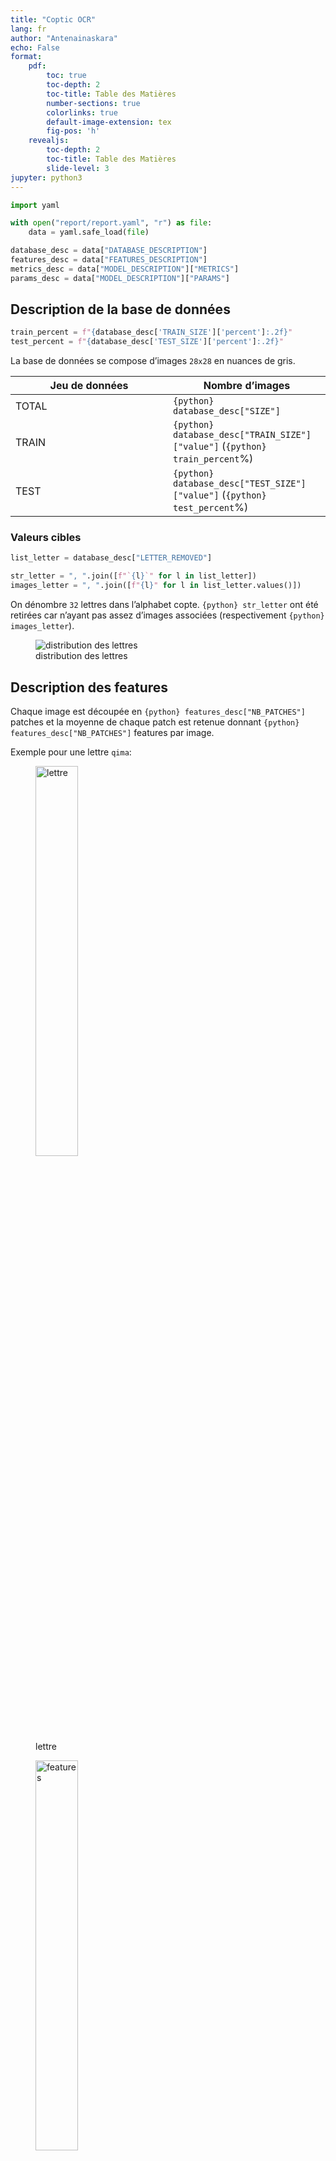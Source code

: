 ```yaml
---
title: "Coptic OCR"
lang: fr
author: "Antenainaskara"
echo: False
format: 
    pdf:
        toc: true
        toc-depth: 2
        toc-title: Table des Matières
        number-sections: true
        colorlinks: true
        default-image-extension: tex
        fig-pos: 'h'
    revealjs:
        toc-depth: 2
        toc-title: Table des Matières
        slide-level: 3
jupyter: python3
---
```


::: {.content-visible when-format="pdf"}

\newpage

:::

```python
import yaml

with open("report/report.yaml", "r") as file:
    data = yaml.safe_load(file)

database_desc = data["DATABASE_DESCRIPTION"]
features_desc = data["FEATURES_DESCRIPTION"]
metrics_desc = data["MODEL_DESCRIPTION"]["METRICS"]
params_desc = data["MODEL_DESCRIPTION"]["PARAMS"]
```

## Description de la base de données

```python
train_percent = f"{database_desc['TRAIN_SIZE']['percent']:.2f}"
test_percent = f"{database_desc['TEST_SIZE']['percent']:.2f}"
```

La base de données se compose d'images `28x28` en nuances de gris.

| Jeu de données | Nombre d'images |
|--|--|
| TOTAL | `{python} database_desc["SIZE"]`
| TRAIN | `{python} database_desc["TRAIN_SIZE"]["value"]` (`{python} train_percent`%)
| TEST | `{python} database_desc["TEST_SIZE"]["value"]` (`{python} test_percent`%)

### Valeurs cibles

```python
list_letter = database_desc["LETTER_REMOVED"]

str_letter = ", ".join([f"`{l}`" for l in list_letter])
images_letter = ", ".join([f"{l}" for l in list_letter.values()])
```

::: {.content-visible when-format="pdf"}

On dénombre `32` lettres dans l'alphabet copte. `{python} str_letter` ont été retirées car n'ayant pas assez d'images associées (respectivement `{python} images_letter`).

:::

![distribution des lettres](./graphs/split.svg){#fig-split}


::: {.content-visible when-format="pdf"}

\newpage

:::

## Description des features

Chaque image est découpée en `{python} features_desc["NB_PATCHES"]` patches et la moyenne de chaque patch est retenue donnant `{python} features_desc["NB_PATCHES"]` features par image.

Exemple pour une lettre `qima`:

::: {layout-ncol=2}

![lettre](./Images_Traitees/qima/objet_1_585.png){#fig-letter width=40%}

![features](./export/qima/example_qima.png){#fig-features width=40%}

:::

## Transformation des données

Afin d'éviter des problèmes numériques et des imprécisions lors de l'apprentissage, il est nécessaire de transformer les données pour les rapprocher de l'intervale `[-1, 1]`.

Il sera utilisé un Standard Scaler: $z = \frac{x - m}{s}$ avec $m$ la moyenne et $s$ l'écart-type.

### Analyse de viabilité du scaler

Un Standard Scaler est simple mais sensible aux valeurs aberrantes. Une analyse de la proportion de potentielles valeurs aberrantes est effectuée afin de vérifier si ce scaler est correct.

![Analyse des outliers](./graphs/scaling.svg){#fig-scaling}

::: {.content-visible when-format="revealjs"}

---

:::

::: {.content-visible when-format="pdf"}

\newpage

:::

```python
nb_outliers = features_desc["OUTLIERS_ANALYSIS"]["nb_outliers"]
pc_outliers = features_desc["OUTLIERS_ANALYSIS"]["percent"]

import pandas as pd
df_outlier = pd.DataFrame({"nb_outliers": nb_outliers, "percent": pc_outliers})
df_outlier = df_outlier.sort_values(by="nb_outliers", ascending=False)
df_outlier.index.name = "features"

table = df_outlier.head()
features_over = df_outlier.index[df_outlier.loc[:, "percent"] > 5.0]
```

Bien qu'il y ait `{python} len(features_over)` features dépassant les `5%` d'outliers, on considère que la transformation des données est valide.

```python
table
```


## Recherche des hyper paramètres

On considère deux modèles, un SVM et un Random Forest. Actuellement on essaie d'optimiser les hyper paramètres uniquement du SVM. On étudie pour cela deux hyper paramètres `C` et `gamma`.

### C

`C` représente la marge d'erreur que l'on autorise. S'il est petit, alors on autorise des erreurs de classification. Au contraire, avec une grande valeur, on est plus strict mais avec un risque d'overfitting

### Gamma

`Gamma` représente la distance à laquelle un élément éloigné a une influence sur les vecteurs de support. Si `gamma` est faible alors les éléments éloigné auront une influence, si élevé, seuls les éléments proches auront une influence.

### Résultats

En utilisant un shuffle split stratifié, on obtient les paramètres optimaux suivants:

| C | Gamma |
|---|---|
|`{python} params_desc['SVM']['C']` | `{python} params_desc['SVM']['gamma']` |

## Résultats de l'entrainement

 Après apprentissage on trouve:

| Modèle | Accuracy | Matthews Correlation Coefficient |
|---|---|---|
|Random Forest | `{python} f"{metrics_desc['RFC']['ACCURACY']:.2f}"` | `{python} f"{metrics_desc['RFC']['MCC']:.2f}"` |
|SVM | `{python} f"{metrics_desc['SVM']['ACCURACY']:.2f}"` | `{python} f"{metrics_desc['SVM']['MCC']:.2f}"` |

### Matrices de confusion

::: {layout-ncol=2}

![RFC](./graphs/cm_RFC.svg){#fig-cm_rfc}

![SVM](./graphs/cm_SVM.svg){#fig-cm_svm}

:::

## Exemple de prédictions

```python
pd.DataFrame(data["PREDICTION_EXEMPLE"])
```